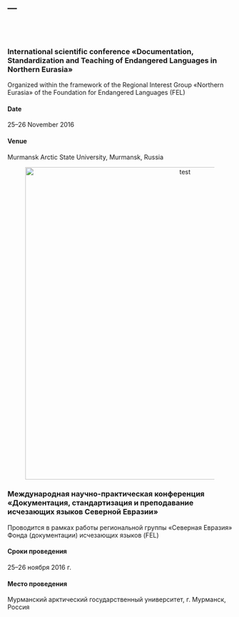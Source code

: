 ---
---

</br>
</br>

### International scientific conference «Documentation, Standardization and Teaching of Endangered Languages in Northern Eurasia» 

Organized within the framework of the Regional Interest Group «Northern Eurasia» of the Foundation for Endangered Languages (FEL)

#### Date

25–26 November 2016

#### Venue

Murmansk Arctic State University, Murmansk, Russia

<center>
<figure>
<img src="https://upload.wikimedia.org/wikipedia/commons/2/2f/Blackboard-kildin.jpg" alt="test" style="width:700px">
</br>
<!--<figcaption>Interview with Paš Kolya, a former resident of Syordla village, who passed away on 8.6.2015</figcaption>-->
</figure>
</center>

### Международная научно-практическая конференция «Документация, стандартизация и преподавание исчезающих языков Северной Евразии» 

Проводится в рамках работы региональной группы «Северная Евразия» Фонда (документации) исчезающих языков (FEL)

#### Сроки проведения

25–26 ноября 2016 г.

#### Место проведения

Мурманский арктический государственный университет, г. Мурманск, Россия 
